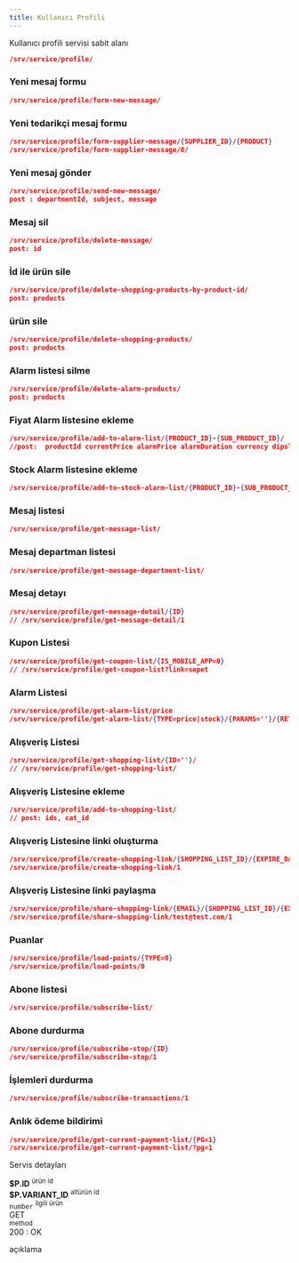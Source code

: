 ```yaml
---
title: Kullanıcı Profili
---
```


Kullanıcı profili servisi sabit alanı

```json
/srv/service/profile/
```

### Yeni mesaj formu
```json
/srv/service/profile/form-new-message/
```

### Yeni tedarikçi mesaj formu
```json
/srv/service/profile/form-supplier-message/{SUPPLIER_ID}/{PRODUCT}
/srv/service/profile/form-supplier-message/0/
```


### Yeni mesaj gönder
```json
/srv/service/profile/send-new-message/
post : departmentId, subject, message
```
### Mesaj sil
```json
/srv/service/profile/delete-message/
post: id

```
### İd ile ürün sile
```json
/srv/service/profile/delete-shopping-products-by-product-id/
post: products

```
###  ürün sile
```json
/srv/service/profile/delete-shopping-products/
post: products

```
###  Alarm listesi silme
```json
/srv/service/profile/delete-alarm-products/
post: products

```



###  Fiyat Alarm listesine ekleme
```json
/srv/service/profile/add-to-alarm-list/{PRODUCT_ID}-{SUB_PRODUCT_ID}/
//post:  productId currentPrice alarmPrice alarmDuration currency dipslayVat

```
###  Stock Alarm listesine ekleme
```json
/srv/service/profile/add-to-stock-alarm-list/{PRODUCT_ID}-{SUB_PRODUCT_ID}/


```
###  Mesaj listesi
```json
/srv/service/profile/get-message-list/


```
###  Mesaj departman listesi
```json
/srv/service/profile/get-message-department-list/


```
###  Mesaj detayı
```json
/srv/service/profile/get-message-detail/{ID}
// /srv/service/profile/get-message-detail/1

```
### Kupon Listesi
```json
/srv/service/profile/get-coupon-list/{IS_MOBILE_APP=0}
// /srv/service/profile/get-coupon-list?link=sepet

```
### Alarm Listesi
```json
/srv/service/profile/get-alarm-list/price
/srv/service/profile/get-alarm-list/{TYPE=price|stock}/{PARAMS=''}/{RETURNJSON=true}

```
### Alışveriş Listesi
```json
/srv/service/profile/get-shopping-list/{ID=''}/
// /srv/service/profile/get-shopping-list/

```
### Alışveriş Listesine ekleme
```json
/srv/service/profile/add-to-shopping-list/
// post: ids, cat_id

```
### Alışveriş Listesine linki oluşturma
```json
/srv/service/profile/create-shopping-link/{SHOPPING_LIST_ID}/{EXPIRE_DAY=30}
/srv/service/profile/create-shopping-link/1

```
### Alışveriş Listesine linki paylaşma
```json
/srv/service/profile/share-shopping-link/{EMAIL}/{SHOPPING_LIST_ID}/{EXPIRE_DAY=30}
/srv/service/profile/share-shopping-link/test@test.com/1

```
### Puanlar
```json
/srv/service/profile/load-points/{TYPE=0}
/srv/service/profile/load-points/0

```
### Abone listesi
```json
/srv/service/profile/subscribe-list/

```
### Abone durdurma
```json
/srv/service/profile/subscribe-stop/{ID}
/srv/service/profile/subscribe-stop/1

```
### İşlemleri durdurma
```json
/srv/service/profile/subscribe-transactions/1

```
### Anlık ödeme bildirimi
```json
/srv/service/profile/get-current-payment-list/{PG=1}
/srv/service/profile/get-current-payment-list/?pg=1

```




Servis detayları

<div class="row border rounded m-0">
    <div class="col-3 p-2">
        <strong class="text-primary">$P.ID</strong>
        <sup class="d-block text-gray">ürün id</sup>
    </div>
    <div class="col-3 p-2">
        <strong class="text-primary">$P.VARIANT_ID</strong>
        <sup class="d-block text-gray">altürün id</sup>
    </div>
    <div class="col-4 p-2">
        <code>number</code>
        <sup class="d-block text-gray">ilgili ürün</sup>
    </div>
    <div class="col-5 p-2">
        <div class="badge-rounded-pill">
            GET
        </div>
        <sup class="d-block text-gray">method</sup>
    </div>
</div>

<div class="p-2">
    <div class="response-200"></div><span>200 : OK</span>
    <p class="d-block text-gray pl-1">
        açıklama
    </p>
</div>


